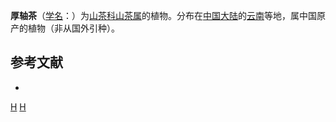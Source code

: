 {{Speciesbox 
| taxon = Camellia crassicolumna
| authority =  Chang
}}

'''厚轴茶'''（[[学名|学名]]：{{lang|la|''Camellia crassicolumna''}}）为[[山茶科|山茶科]][[山茶属|山茶属]]的植物。分布在[[中国大陆|中国大陆]]的[[云南|云南]]等地，属中国原产的植物（非从国外引种）。

== 参考文献 ==
<div class="references-small">
* {{cite web| url =http://www.bioinfo.cn/db05/KmzwSpecies.php?action=view&id=28989| title =厚轴茶| work =《中国高等植物数据库全库》| publisher =中国科学院微生物研究所| author =昆明植物研究所| accessdate =2009-02-26| deadurl =yes| archiveurl =https://web.archive.org/web/20160305014256/http://www.bioinfo.cn/db05/KmzwSpecies.php?action=view&id=28989| archivedate =2016-03-05}}
</div>
{{Taxonbar|from=Q10911124}}

[[Category:山茶属|H]]
[[Category:云南植物|H]]